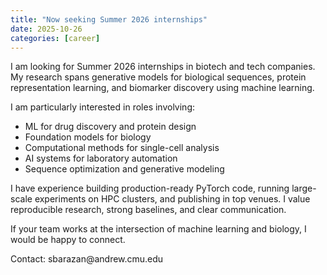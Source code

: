 ```yaml
---
title: "Now seeking Summer 2026 internships"
date: 2025-10-26
categories: [career]
---
```


I am looking for Summer 2026 internships in biotech and tech companies. My research spans generative models for biological sequences, protein representation learning, and biomarker discovery using machine learning.

I am particularly interested in roles involving:

- ML for drug discovery and protein design
- Foundation models for biology
- Computational methods for single-cell analysis
- AI systems for laboratory automation
- Sequence optimization and generative modeling

I have experience building production-ready PyTorch code, running large-scale experiments on HPC clusters, and publishing in top venues. I value reproducible research, strong baselines, and clear communication.

If your team works at the intersection of machine learning and biology, I would be happy to connect.

Contact: sbarazan@andrew.cmu.edu